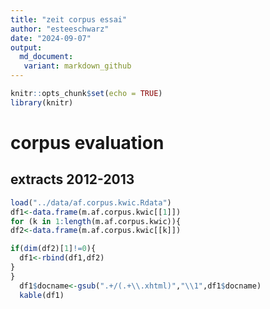 ```yaml
---
title: "zeit corpus essai"
author: "esteeschwarz"
date: "2024-09-07"
output: 
  md_document: 
   variant: markdown_github
---
```


```r
knitr::opts_chunk$set(echo = TRUE)
library(knitr)
```

# corpus evaluation
## extracts 2012-2013

```r
load("../data/af.corpus.kwic.Rdata")
df1<-data.frame(m.af.corpus.kwic[[1]])
for (k in 1:length(m.af.corpus.kwic)){
df2<-data.frame(m.af.corpus.kwic[[k]])

if(dim(df2)[1]!=0){
  df1<-rbind(df1,df2)
}
}
  df1$docname<-gsub(".+/(.+\\.xhtml)","\\1",df1$docname)
  kable(df1)
```

